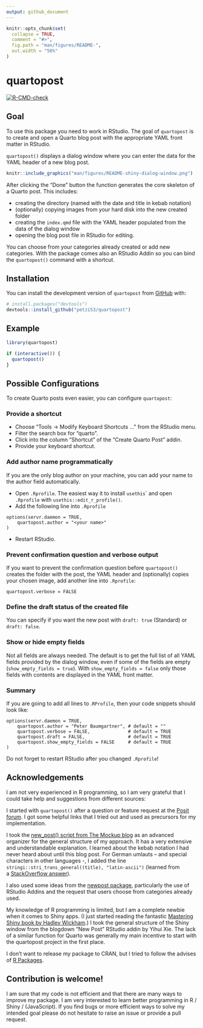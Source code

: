 ```yaml
---
output: github_document
---
```


```r
knitr::opts_chunk$set(
  collapse = TRUE,
  comment = "#>",
  fig.path = "man/figures/README-",
  out.width = "50%"
)
```

# quartopost

<!-- badges: start -->

[![R-CMD-check](https://github.com/petzi53/quartopost/actions/workflows/R-CMD-check.yaml/badge.svg)](https://github.com/petzi53/quartopost/actions/workflows/R-CMD-check.yaml)

<!-- badges: end -->

## Goal

To use this package you need to work in RStudio. The goal of
`quartopost` is to create and open a Quarto blog post with the
appropriate YAML front matter in RStudio.

`quartopost()` displays a dialog window where you can enter the data for
the YAML header of a new blog post.

```r
knitr::include_graphics("man/figures/README-shiny-dialog-window.png")
```

After clicking the "Done" button the function generates the core
skeleton of a Quarto post. This includes:

-   creating the directory (named with the date and title in kebab
    notation)
-   (optionally) copying images from your hard disk into the new created
    folder
-   creating the `index.qmd` file with the YAML header populated from
    the data of the dialog window
-   opening the blog post file in RStudio for editing.

You can choose from your categories already created or add new
categories. With the package comes also an RStudio Addin so you can bind
the `quartopost()` command with a shortcut.

## Installation

You can install the development version of `quartopost` from
[GitHub](https://github.com/) with:

```r
# install.packages("devtools")
devtools::install_github("petzi53/quartopost")
```

## Example

```r
library(quartopost)

if (interactive()) {
  quartopost()
}
```

## Possible Configurations

To create Quarto posts even easier, you can configure `quartopost`:

### Provide a shortcut

-   Choose "Tools -\> Modify Keyboard Shortcuts ..." from the RStudio
    menu.
-   Filter the search box for "quarto".
-   Click into the column "Shortcut" of the "Create Quarto Post" addin.
-   Provide your keyboard shortcut.

### Add author name programmatically

If you are the only blog author on your machine, you can add your name
to the author field automatically.

-   Open `.Rprofile`. The easiest way it to install `usethis`\` and open
    `.Rprofile` with `usethis::edit_r_profile()`.
-   Add the following line into `.Rprofile`

```         
options(servr.daemon = TRUE,
    quartopost.author = "<your name>" 
)
```

-   Restart RStudio.

### Prevent confirmation question and verbose output

If you want to prevent the confirmation question before `quartopost()`
creates the folder with the post, the YAML header and (optionally)
copies your chosen image, add another line into `.Rprofile`:

```         
quartopost.verbose = FALSE 
```

### Define the draft status of the created file

You can specify if you want the new post with `draft: true` (Standard)
or `draft: false`.

### Show or hide empty fields

Not all fields are always needed. The default is to get the full list of
all YAML fields provided by the dialog window, even if some of the
fields are empty (`show_empty_fields = true`). With
`show_empty_fields = false` only those fields with contents are
displayed in the YAML front matter.

### Summary

If you are going to add all lines to .`RProfile`, then your code
snippets should look like:

```         
options(servr.daemon = TRUE,
    quartopost.author = "Peter Baumgartner", # default = ""
    quartopost.verbose = FALSE,              # default = TRUE
    quartopost.draft = FALSE,                # default = TRUE
    quartopost.show_empty_fields = FALSE     # default = TRUE 
)
```

Do not forget to restart RStudio after you changed `.Rprofile`!

## Acknowledgements

I am not very experienced in R programming, so I am very grateful that I
could take help and suggestions from different sources:

I started with `quartopost()` after a question or feature request at
the [Posit
forum](https://community.rstudio.com/t/template-or-addin-for-new-posts-in-quarto-blog/164735/2).
I got some helpful links that I tried out and used as precursors for my
implementation.

I took the [new_post() script from The Mockup
blog](https://themockup.blog/posts/2022-11-08-use-r-to-generate-a-quarto-blogpost/) as
an advanced organizer for the general structure of my approach. It has a
very extensive and understandable explanation. I learned about the kebab
notation I had never heard about until this blog post. For German
umlauts -- and special characters in other languages -, I added the line
`stringi::stri_trans_general((title), "latin-ascii")` (learned from
a [StackOverflow answer](https://stackoverflow.com/a/38171652/7322615)).

I also used some ideas from the [newpost
package](https://github.com/smach/newpost/), particularly the use of
RStudio Addins and the request that users choose from categories already
used.

My knowledge of R programming is limited, but I am a complete newbie
when it comes to Shiny apps. (I just started reading the fantastic
[Mastering Shiny book by Hadley Wickham](https://mastering-shiny.org/).)
I took the general structure of the Shiny window from the blogdown "New
Post" RStudio addin by Yihui Xie. The lack of a similar function for
Quarto was generally my main incentive to start with the quartopost
project in the first place.

I don't want to release my package to CRAN, but I tried to follow the
advises of [R Packages](https://r-pkgs.org/).

## Contribution is welcome!

I am sure that my code is not efficient and that there are many ways to
improve my package. I am very interested to learn better programming in
R / Shiny / (JavaScript). If you find bugs or more efficient ways to
solve my intended goal please do not hesitate to raise an issue or
provide a pull request.
